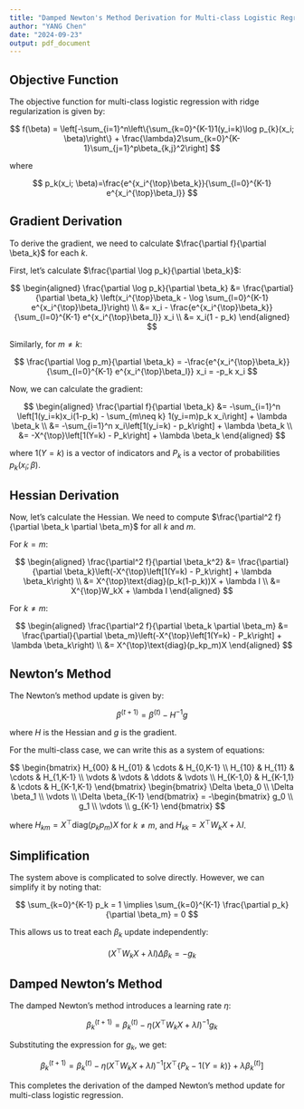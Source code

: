 ```yaml
---
title: "Damped Newton's Method Derivation for Multi-class Logistic Regression"
author: "YANG Chen"
date: "2024-09-23"
output: pdf_document
---
```



## Objective Function

The objective function for multi-class logistic regression with ridge regularization is given by:

$$
f(\beta) = \left[-\sum_{i=1}^n\left\{\sum_{k=0}^{K-1}1(y_i=k)\log p_{k}(x_i; \beta)\right\} + \frac{\lambda}2\sum_{k=0}^{K-1}\sum_{j=1}^p\beta_{k,j}^2\right]
$$

where

$$
p_k(x_i; \beta)=\frac{e^{x_i^{\top}\beta_k}}{\sum_{l=0}^{K-1} e^{x_i^{\top}\beta_l}}
$$

## Gradient Derivation

To derive the gradient, we need to calculate $\frac{\partial f}{\partial \beta_k}$ for each $k$.

First, let's calculate $\frac{\partial \log p_k}{\partial \beta_k}$:

$$
\begin{aligned}
\frac{\partial \log p_k}{\partial \beta_k} &= \frac{\partial}{\partial \beta_k} \left(x_i^{\top}\beta_k - \log \sum_{l=0}^{K-1} e^{x_i^{\top}\beta_l}\right) \\
&= x_i - \frac{e^{x_i^{\top}\beta_k}}{\sum_{l=0}^{K-1} e^{x_i^{\top}\beta_l}} x_i \\
&= x_i(1 - p_k)
\end{aligned}
$$

Similarly, for $m \neq k$:

$$
\frac{\partial \log p_m}{\partial \beta_k} = -\frac{e^{x_i^{\top}\beta_k}}{\sum_{l=0}^{K-1} e^{x_i^{\top}\beta_l}} x_i = -p_k x_i
$$

Now, we can calculate the gradient:

$$
\begin{aligned}
\frac{\partial f}{\partial \beta_k} &= -\sum_{i=1}^n \left[1(y_i=k)x_i(1-p_k) - \sum_{m\neq k} 1(y_i=m)p_k x_i\right] + \lambda \beta_k \\
&= -\sum_{i=1}^n x_i\left[1(y_i=k) - p_k\right] + \lambda \beta_k \\
&= -X^{\top}\left[1(Y=k) - P_k\right] + \lambda \beta_k
\end{aligned}
$$

where $1(Y=k)$ is a vector of indicators and $P_k$ is a vector of probabilities $p_k(x_i; \beta)$.

## Hessian Derivation

Now, let's calculate the Hessian. We need to compute $\frac{\partial^2 f}{\partial \beta_k \partial \beta_m}$ for all $k$ and $m$.

For $k = m$:

$$
\begin{aligned}
\frac{\partial^2 f}{\partial \beta_k^2} &= \frac{\partial}{\partial \beta_k}\left(-X^{\top}\left[1(Y=k) - P_k\right] + \lambda \beta_k\right) \\
&= X^{\top}\text{diag}(p_k(1-p_k))X + \lambda I \\
&= X^{\top}W_kX + \lambda I
\end{aligned}
$$

For $k \neq m$:

$$
\begin{aligned}
\frac{\partial^2 f}{\partial \beta_k \partial \beta_m} &= \frac{\partial}{\partial \beta_m}\left(-X^{\top}\left[1(Y=k) - P_k\right] + \lambda \beta_k\right) \\
&= X^{\top}\text{diag}(p_kp_m)X
\end{aligned}
$$

## Newton's Method

The Newton's method update is given by:

$$
\beta^{(t+1)} = \beta^{(t)} - H^{-1}g
$$

where $H$ is the Hessian and $g$ is the gradient.

For the multi-class case, we can write this as a system of equations:

$$
\begin{bmatrix}
H_{00} & H_{01} & \cdots & H_{0,K-1} \\
H_{10} & H_{11} & \cdots & H_{1,K-1} \\
\vdots & \vdots & \ddots & \vdots \\
H_{K-1,0} & H_{K-1,1} & \cdots & H_{K-1,K-1}
\end{bmatrix}
\begin{bmatrix}
\Delta \beta_0 \\
\Delta \beta_1 \\
\vdots \\
\Delta \beta_{K-1}
\end{bmatrix} =
-\begin{bmatrix}
g_0 \\
g_1 \\
\vdots \\
g_{K-1}
\end{bmatrix}
$$

where $H_{km} = X^{\top}\text{diag}(p_kp_m)X$ for $k \neq m$, and $H_{kk} = X^{\top}W_kX + \lambda I$.

## Simplification

The system above is complicated to solve directly. However, we can simplify it by noting that:

$$
\sum_{k=0}^{K-1} p_k = 1 \implies \sum_{k=0}^{K-1} \frac{\partial p_k}{\partial \beta_m} = 0
$$

This allows us to treat each $\beta_k$ update independently:

$$
(X^{\top}W_kX + \lambda I)\Delta \beta_k = -g_k
$$

## Damped Newton's Method

The damped Newton's method introduces a learning rate $\eta$:

$$
\beta_k^{(t+1)} = \beta_k^{(t)} - \eta (X^{\top}W_kX + \lambda I)^{-1}g_k
$$

Substituting the expression for $g_k$, we get:

$$
\beta_k^{(t+1)} = \beta_k^{(t)} - \eta (X^{\top}W_kX + \lambda I)^{-1}\left[X^{\top}\left\{P_k - 1(Y = k) \right\} + \lambda \beta_k^{(t)}\right]
$$

This completes the derivation of the damped Newton's method update for multi-class logistic regression.